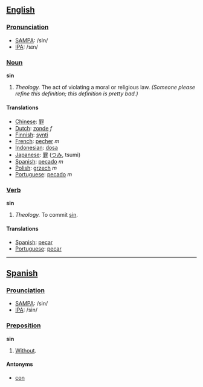 == [[English]] ==

=== [[Pronunciation]] ===
*[[SAMPA]]: /sIn/
*[[International Phonetic Alphabet|IPA]]: /sɪn/

=== [[Noun]] ===
'''sin'''

#''Theology.'' The act of violating a moral or religious law. ''(Someone please refine this definition; this definition is pretty bad.)''

==== Translations ====
*[[Chinese]]: [[罪]]
*[[Dutch]]: [[zonde]] ''f''
*[[Finnish]]: [[synti]]
*[[French]]: [[pecher]] ''m''
*[[Indonesian]]: [[dosa]]
*[[Japanese]]: [[罪]] ([[つみ]], tsumi)
*[[Spanish]]: [[pecado]] ''m''
*[[Polish]]: [[grzech]] ''m''
*[[Portuguese]]: [[pecado]] ''m''

=== [[Verb]] ===
'''sin'''

#''Theology.'' To commit [[Sin#Noun|sin]].

==== Translations ====
*[[Spanish]]: [[pecar]]
*[[Portuguese]]: [[pecar]]

----

== [[Spanish]] ==

=== [[Prounciation]] ===
*[[SAMPA]]: /sin/
*[[International Phonetic Alphabet|IPA]]: /sin/

=== [[Preposition]] ===
'''sin'''

#[[Without]].

==== Antonyms ====
*[[con]]
